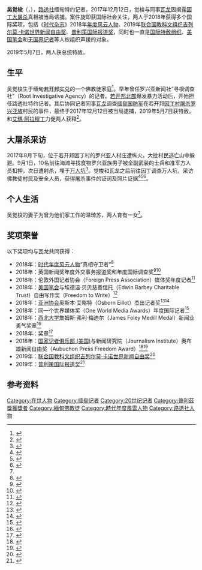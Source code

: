 {{Infobox person
| name               = 吴觉梭<br/>ကျော်စိုး ဦး
| image              = Police escort detained Reuters journalist Kyaw Soe Oo.jpg
| caption            = 警方护送遭拘留的吴觉梭
| nickname           = 
| birth_name         = 
| birth_place        = {{flag|Myanmar}}[[若開邦|若開邦]][[实兑|实兑]]
| residence          = 
| occupation         = 记者
| alma_mater         = 
| spouse             = 温琦苏
| children           = 一女
| website            = 
}}

'''吴觉梭'''（{{bd|1990年|||}}，{{lang-my|ကျော်စိုး ဦး}}），[[路透社|路透社]]缅甸特约记者。2017年12月12日，觉梭与同事[[瓦龙_(记者)|瓦龙]]因揭露[[因丁大屠杀|因丁大屠杀]]真相被当局诱捕。案件旋即获国际社会关注，两人于2018年获得多个国际奖项，包括《[[时代杂志|时代杂志]]》2018年[[時代年度風雲人物|年度风云人物]]、2019年[[联合国教科文组织吉列尔莫·卡诺世界新闻自由奖|联合国教科文组织吉列尔莫·卡诺世界新闻自由奖]]、[[普利策国际报道奖|普利策国际报道奖]]，同时也一直是[[国际特赦组织|国际特赦组织]]、[[美国笔会|美国笔会]]和[[无国界记者|无国界记者]]等人权组织声援的对象。

2019年5月7日，两人获总统特赦。

== 生平 ==
吴觉梭生于缅甸[[若开邦|若开邦]][[实兑|实兑]]的一个佛教徒家庭<ref name=":0">{{Cite news|url=https://www.reuters.com/article/us-myanmar-journalists-profiles-factbox-idUSKCN1SD05W|title=Key facts about Reuters reporters Wa Lone and Kyaw Soe Oo|date=2019-05-07|work=Reuters|access-date=2019-05-07|archive-date=2021-01-03|archive-url=https://web.archive.org/web/20210103141948/https://www.reuters.com/article/us-myanmar-journalists-profiles-factbox-idUSKCN1SD05W|dead-url=no}}</ref>。早年曾任罗兴亚新闻社“寻根调查社”（Root Investigative Agency）的记者。[[2016年羅興亞人危機|若开邦北部]]爆发暴力活动后，开始担任路透社特约记者。其后协同记者同事[[瓦龙_(记者)|瓦龙]]调查[[缅甸国防军|缅甸国防军]]在若开邦[[因丁村|因丁村]][[因丁大屠杀|屠杀]][[罗兴亚族|罗兴亚族]]村民的事件，最终于2017年12月12日被当局逮捕，2019年5月7日获特赦。{{le|阿拉·达兹，德纳姆的达兹男爵|Ara Darzi, Baron Darzi of Denham|阿拉·达兹}}和[[艾瑪·阿拉穆丁|艾瑪·阿拉穆丁]]力促两人获释<ref>{{cite web|url=https://www.npr.org/2019/05/07/720901218/myanmar-releases-pulitzer-prize-winning-reuters-journalists-from-prison|title=Myanmar Releases Pulitzer Prize-Winning Reuters Journalists|publisher=NPR|accessdate=2019-05-07|archive-date=2021-01-03|archive-url=https://web.archive.org/web/20210103141252/https://www.npr.org/2019/05/07/720901218/myanmar-releases-pulitzer-prize-winning-reuters-journalists-from-prison|dead-url=no}}</ref>。

== 大屠杀采访 ==
{{further|因丁大屠杀}}
2017年8月下旬，位于若开邦因丁村的罗兴亚人村庄遭纵火，大批村民逃亡山中躲避。9月1日，10名前往海滩寻找食物罗兴亚族男子被全副武装的士兵和准军方人员扣押，次日遭射杀，埋于[[萬人塚|万人坑]]<ref>{{cite news|last1=Lone|first1=Wa|last2=Oo|first2=Kyaw Soe|last3=Lewis|first3=Simon|last4=Slodkowski|first4=Antoni|title=Massacre in Myanmar: One grave for 10 Rohingya men|url=https://www.reuters.com/investigates/special-report/myanmar-rakhine-events/|accessdate=2018-02-10|work=Reuters|archive-date=2018-02-09|archive-url=https://web.archive.org/web/20180209210907/https://www.reuters.com/investigates/special-report/myanmar-rakhine-events/|dead-url=no}}</ref>。觉梭和瓦龙之后前往因丁调查万人坑，采访佛教徒村民及安全人员，获得屠杀事件的证词及照片证据<ref name="Hughes">{{cite news |last1=Hughes |first1=Roland |title=Myanmar Rohingya: How a 'genocide' was investigated |url=https://www.bbc.com/news/world-45341112 |accessdate=2019-05-11 |work=BBC News |date=2018-09-03 |archive-date=2018-10-19 |archive-url=https://web.archive.org/web/20181019205617/https://www.bbc.com/news/world-45341112 |dead-url=no }}</ref><ref>{{cite news |title=Pair who reported on massacre to be tried |url=https://www.bbc.com/news/world-asia-44762425 |accessdate=2018-07-09 |work=BBC News |date=2018-07-09 |archive-date=2021-01-03 |archive-url=https://web.archive.org/web/20210103141308/https://www.bbc.com/news/world-asia-44762425 |dead-url=no }}</ref><ref>{{cite news |title=Reuters reporters to face Myanmar trial for 'breach' of secrecy act |url=https://www.scmp.com/news/asia/southeast-asia/article/2154377/reuters-reporters-face-myanmar-trial-breach-secrecy-act |accessdate=2018-07-09 |work=South China Morning Post |date=2018-07-09 |archive-date=2021-01-03 |archive-url=https://web.archive.org/web/20210103141227/https://www.scmp.com/news/asia/southeast-asia/article/2154377/reuters-reporters-face-myanmar-trial-breach-secrecy-act |dead-url=no }}</ref>。

== 个人生活 ==
吴觉梭的妻子为曾为他们家工作的温琦苏，两人育有一女<ref name=":0" />。

== 奖项荣誉 ==
以下奖项均与瓦龙共同获得：
* 2018年：[[时代年度风云人物|时代年度风云人物]]“真相守卫者”<ref>{{cite web|url=http://time.com/person-of-the-year-2018-the-guardians/|title=TIME Person of the Year 2018: The Guardians and the War on Truth|last1=Vick|first1=Karl|website=Time|publisher=TIME|accessdate=2018-12-12|archive-date=2019-08-19|archive-url=https://web.archive.org/web/20190819215803/https://time.com/person-of-the-year-2018-the-guardians/|dead-url=no}}</ref>
* 2018年：英国新闻奖年度外交事务报道奖和年度国际调查奖<ref>{{cite news|url=https://pressgazette.co.uk/british-journalism-awards-2018-ft-takes-top-prize-amelia-gentleman-named-journalist-of-the-year-full-list-of-winners/|title=British Journalism Awards 2018: FT takes top prize, Amelia Gentleman named Journalist of the Year + full list of winners|last1=Mayhew|first1=Freddy|date=2018-12-10|work=Press Gazette|accessdate=2018-12-25|archive-date=2021-01-03|archive-url=https://web.archive.org/web/20210103141319/https://pressgazette.co.uk/british-journalism-awards-2018-ft-takes-top-prize-amelia-gentleman-named-journalist-of-the-year-full-list-of-winners/|dead-url=no}}</ref><ref>{{cite news|url=https://www.reuters.com/article/rpb-britishjournalsimawards2018/reuters-journalists-wa-lone-and-kyaw-soe-oo-honoured-at-british-journalism-awards-2018-idUSKBN1O92NB|title=Reuters journalists Wa Lone and Kyaw Soe Oo honoured at British Journalism Awards 2018|last1=Ivory-Harte|first1=Joel|date=2018-12-10|work=Reuters|accessdate=2018-12-25|archive-date=2021-01-03|archive-url=https://web.archive.org/web/20210103141433/https://www.reuters.com/article/rpb-britishjournalsimawards2018/reuters-journalists-wa-lone-and-kyaw-soe-oo-honoured-at-british-journalism-awards-2018-idUSKBN1O92NB|dead-url=no}}</ref>
* 2018年：伦敦外国记者协会（Foreign Press Association）媒体奖年度记者<ref>{{cite news|url=https://www.reuters.com/article/rpb-fpamediaaward/reuters-journalists-wa-lone-and-kyaw-soe-oo-win-journalist-of-the-year-at-foreign-press-association-media-awards-idUSKCN1NW1T8|title=Reuters journalists Wa Lone and Kyaw Soe Oo win Journalist of the Year at Foreign Press Association Media Awards|last1=Carpenter|first1=Heather|date=2018-11-27|work=Reuters|accessdate=2018-12-25|archive-date=2019-05-07|archive-url=https://web.archive.org/web/20190507114518/https://www.reuters.com/article/rpb-fpamediaaward/reuters-journalists-wa-lone-and-kyaw-soe-oo-win-journalist-of-the-year-at-foreign-press-association-media-awards-idUSKCN1NW1T8|dead-url=no}}</ref>
* 2018年：[[美国笔会|美国笔会]]与埃德温·贝贝慈善信托（Edwin Barbey Charitable Trust）自由写作奖（Freedom to Write）<ref>{{cite news|url=https://www.villagevoice.com/2018/02/14/wa-lone-and-kyaw-soe-oo-of-myanmar-win-the-pen-barbey-freedom-to-write-award/|title=Wa Lone and Kyaw Soe Oo of Myanmar Selected to Receive the PEN/Barbey Freedom to Write Award|last1=Mohamed|first1=Alana|date=2018-02-14|work=Village Voice|accessdate=2018-12-25|archive-date=2021-01-03|archive-url=https://web.archive.org/web/20210103141325/https://www.villagevoice.com/2018/02/14/wa-lone-and-kyaw-soe-oo-of-myanmar-win-the-pen-barbey-freedom-to-write-award/|dead-url=no}}</ref>
* 2018年：[[亚洲协会|亚洲协会]]奥斯本·艾略特（Osborn Eillot）杰出记者奖<ref>{{cite web|url=https://asiasociety.org/about/osborn-elliott-prize|title=Osborn Elliott Prize For Excellence in Journalism on Asia|website=Asia Society|accessdate=2018-12-25|archive-date=2021-01-03|archive-url=https://web.archive.org/web/20210103141325/https://asiasociety.org/about/osborn-elliott-prize|dead-url=no}}</ref><ref>{{cite news|url=https://article.wn.com/view/2018/05/03/Imprisoned_Reuters_Reporters_Win_Asia_Society_Osborn_Elliott/|title=Imprisoned Reuters Reporters Win Asia Society Osborn Elliott Prize for Stories on Anti-Rohingya Violence in Myanmar|date=2018-05-03|work=WN.com|accessdate=2018-12-25|archive-date=2021-01-03|archive-url=https://web.archive.org/web/20210103141322/https://article.wn.com/view/2018/05/03/Imprisoned_Reuters_Reporters_Win_Asia_Society_Osborn_Elliott/|dead-url=no}}</ref>
* 2018年：同一个世界媒体奖（One World Media Awards）年度国际记者<ref>{{cite web|url=https://www.oneworldmedia.org.uk/awards/winners/|title=Winners 2018|website=One World Media|accessdate=2018-12-25|archive-date=2021-01-03|archive-url=https://web.archive.org/web/20210103141332/https://www.oneworldmedia.org.uk/awards/|dead-url=no}}</ref>
* 2018年：[[西北大学_(美国)|西北大学]]詹姆斯·弗利·梅迪尔（James Foley Medill Medal）新闻业勇气奖章<ref>{{cite news|url=https://dailynorthwestern.com/2018/09/08/archive-manual/james-foley-medill-medal-for-courage-in-journalism-awarded-to-two-reuters-journalists-sentenced-to-prison-in-myanmar/|title=James Foley Medill Medal for Courage in Journalism awarded to two Reuters journalists sentenced to prison in Myanmar|last1=Perez|first1=Alan|date=2018-09-08|work=The Daily Northwestern|accessdate=2018-12-25|archive-date=2021-01-03|archive-url=https://web.archive.org/web/20210103141320/https://dailynorthwestern.com/2018/09/08/archive-manual/james-foley-medill-medal-for-courage-in-journalism-awarded-to-two-reuters-journalists-sentenced-to-prison-in-myanmar/|dead-url=no}}</ref>
* 2018年：{{le|调查记者和编辑协会|Investigative Reporters and Editors}}{{le|唐·鲍尔斯|Don Bolles}}奖章<ref>{{cite news|url=https://www.ire.org/archives/30688|title=Jailed Reuters reporters receive IRE's Don Bolles Medal for courage|date=2018-06-07|work=IRE|accessdate=2018-12-25|archive-date=2020-11-05|archive-url=https://web.archive.org/web/20201105020557/https://www.ire.org/archives/30688|dead-url=yes}}</ref>
* 2018年：[[国家记者俱乐部_(美国)|国家记者俱乐部 (美国)]]与新闻研究院（Journalism Institute）奥布雄新闻自由奖（Aubuchon Press Freedom Award）<ref>{{cite news|url=https://www.marketwatch.com/press-release/national-press-club-gala-puts-focus-on-press-freedom-historic-event-convenes-journalism-leaders-2018-11-28|title=National Press Club Gala Puts Focus on Press Freedom; Historic Event Convenes Journalism Leaders|last1=McCarren|first1=Bill|date=2018-11-28|work=MarketWatch|accessdate=2018-12-26|archive-date=2019-05-07|archive-url=https://web.archive.org/web/20190507114514/https://www.marketwatch.com/press-release/national-press-club-gala-puts-focus-on-press-freedom-historic-event-convenes-journalism-leaders-2018-11-28|dead-url=no}}</ref><ref>{{cite news|url=https://www.reuters.com/article/rpb-aubuchon/national-press-club-recognizes-reuters-journalists-with-aubuchon-press-freedom-award-idUSKCN1GC2CI|title=National Press Club recognizes Reuters journalists with Aubuchon Press Freedom Award|date=2018-02-28|work=Reuters|accessdate=2018-12-26|archive-date=2021-01-03|archive-url=https://web.archive.org/web/20210103141302/https://www.reuters.com/article/rpb-aubuchon/national-press-club-recognizes-reuters-journalists-with-aubuchon-press-freedom-award-idUSKCN1GC2CI|dead-url=no}}</ref>
* 2019年：[[联合国教科文组织吉列尔莫·卡诺世界新闻自由奖|联合国教科文组织吉列尔莫·卡诺世界新闻自由奖]]<ref>{{cite news|url=http://time.com/5568605/myanmar-journalists-jailed-unesco-press-freedom/|title=Reuters Journalists Jailed in Myanmar to Receive U.N. Press Freedom Prize|last1=Davies|first1=Wilder|date=2019-04-11|work=Time|accessdate=2019-04-14|archive-date=2021-01-03|archive-url=https://web.archive.org/web/20210103141455/https://time.com/5568605/myanmar-journalists-jailed-unesco-press-freedom/|dead-url=no}}</ref>
* 2019年：[[普利策国际报道奖|普利策国际报道奖]]<ref>{{cite news|url=https://edition.cnn.com/2019/04/16/asia/myanmar-journalists-pulitzer-intl/index.html|title=Imprisoned Myanmar journalists awarded Pulitzer prize|last1=Watson|first1=Angus|date=2019-04-16|publisher=CNN|accessdate=2021-01-03|archive-date=2021-01-03|archive-url=https://web.archive.org/web/20210103141322/https://edition.cnn.com/2019/04/16/asia/myanmar-journalists-pulitzer-intl/index.html|dead-url=no}}</ref>

==参考资料==
{{reflist|2}}

{{聯合國教科文組織吉列爾莫·卡諾世界新聞自由獎獲獎者}}
{{时代年度风云人物}}

{{Authority control}}
{{DEFAULTSORT:Oo, Kyaw Soe}}
[[Category:在世人物|Category:在世人物]]
[[Category:缅甸记者|Category:缅甸记者]]
[[Category:20世纪记者|Category:20世纪记者]]
[[Category:普利茲獎獲獎者|Category:普利茲獎獲獎者]]
[[Category:緬甸佛教徒|Category:緬甸佛教徒]]
[[Category:時代年度風雲人物|Category:時代年度風雲人物]]
[[Category:路透社人物|Category:路透社人物]]